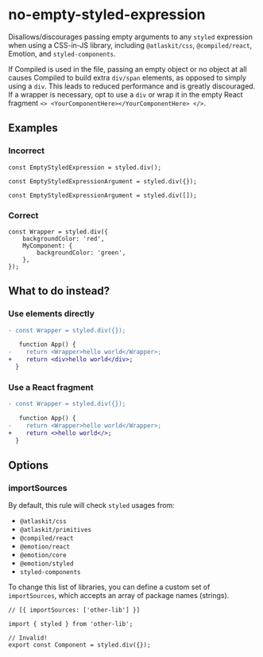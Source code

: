 # no-empty-styled-expression

Disallows/discourages passing empty arguments to any `styled` expression when using a CSS-in-JS
library, including `@atlaskit/css`, `@compiled/react`, Emotion, and `styled-components`.

If Compiled is used in the file, passing an empty object or no object at all causes Compiled to
build extra `div/span` elements, as opposed to simply using a `div`. This leads to reduced
performance and is greatly discouraged. If a wrapper is necessary, opt to use a `div` or wrap it in
the empty React fragment `<> <YourComponentHere></YourComponentHere> </>`.

## Examples

### Incorrect

```tsx
const EmptyStyledExpression = styled.div();

const EmptyStyledExpressionArgument = styled.div({});

const EmptyStyledExpressionArgument = styled.div([]);
```

### Correct

```tsx
const Wrapper = styled.div({
	backgroundColor: 'red',
	MyComponent: {
		backgroundColor: 'green',
	},
});
```

## What to do instead?

### Use elements directly

```diff
- const Wrapper = styled.div({});

   function App() {
-    return <Wrapper>hello world</Wrapper>;
+    return <div>hello world</div>;
  }
```

### Use a React fragment

```diff
- const Wrapper = styled.div({});

   function App() {
-    return <Wrapper>hello world</Wrapper>;
+    return <>hello world</>;
  }
```

## Options

### importSources

By default, this rule will check `styled` usages from:

- `@atlaskit/css`
- `@atlaskit/primitives`
- `@compiled/react`
- `@emotion/react`
- `@emotion/core`
- `@emotion/styled`
- `styled-components`

To change this list of libraries, you can define a custom set of `importSources`, which accepts an
array of package names (strings).

```tsx
// [{ importSources: ['other-lib'] }]

import { styled } from 'other-lib';

// Invalid!
export const Component = styled.div({});
```
